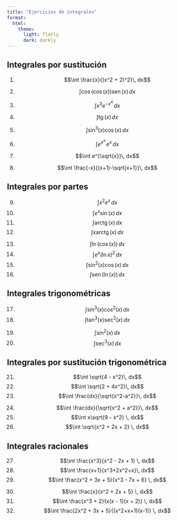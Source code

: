 ```yaml
---
title: "Ejercicios de integrales"
format: 
  html:
    theme:
      light: flatly
      dark: darkly
---
```


## Integrales por sustitución
:::: {layout="[0.5, 0.5]"}

:::{#firstcol}
1. $$\int \frac{x}{(x^2 + 2)^2}\, dx$$

1. $$\int \cos(\cos(x))\operatorname{sen}(x)\, dx$$

1. $$\int x^3 e^{-x^4}\, dx$$

1. $$\int \operatorname{tg}(x)\, dx $$
:::

:::{#secondcol}
5. $$\int \sin^3(x) \cos(x)\, dx$$

1. $$\int e^{e^x}\, e^x\, dx$$

1. $$\int e^{\sqrt{x}}\, dx$$

1. $$\int \frac{-x}{(x+1)-\sqrt{x+1}}\, dx$$
:::

::::

## Integrales por partes
:::: {layout="[0.5, 0.5]"}

:::{#firstcol}
9. $$\int x^2e^x\, dx$$
1. $$\int e^x\sin(x)\, dx$$
1. $$\int \operatorname{arctg}(x)\, dx$$
1. $$\int x\operatorname{arctg}(x)\, dx$$

:::

:::{#secondcol}

13.  $$\int \ln(\cos(x))\, dx$$
1. $$\int e^x (\ln x)^2 \, dx$$
1. $$\int \sin^2(x) \cos(x) \, dx$$
1. $$\int \operatorname{sen}(\ln(x))\, dx$$ 
:::

::::

## Integrales trigonométricas

:::: {layout="[0.5, 0.5]"}

:::{#firstcol}
17. $$\int \sin^3(x) \cos^2(x)\, dx$$
1. $$\int \tan^3(x) \sec^2(x) \, dx$$
:::

:::{#secondcol}
19. $$\int \sin^2(x) \, dx$$
1. $$\int \sec^3(x) \, dx$$
:::

::::



## Integrales por sustitución trigonométrica

:::: {layout="[0.5, 0.5]"}

:::{#firstcol}
21. $$\int \sqrt{4 - x^2}\, dx$$
1. $$\int \sqrt{2 + 4x^2}\, dx$$
1. $$\int \frac{dx}{\sqrt{x^2-a^2}}\, dx$$
:::

:::{#secondcol}
24.  $$\int \frac{dx}{\sqrt{x^2 + a^2}}\, dx$$
1. $$\int x\sqrt{9 - x^2} \, dx$$
1. $$\int \sqrt{x^2 + 2x + 2} \, dx$$
:::

::::



## Integrales racionales

:::: {layout="[0.5, 0.5]"}

:::{#firstcol}
27. $$\int \frac{x^3}{x^2 - 2x + 1} \, dx$$
1. $$\int \frac{x+1}{x^3+2x^2+x}\, dx$$ 
1. $$\int \frac{x^2 + 3x + 5}{x^3 - 7x + 6} \, dx$$
:::

:::{#secondcol}
30.  $$\int \frac{x}{x^2 + 2x + 5} \, dx$$
21.  $$\int \frac{x^3 + 2}{x(x - 1)(x + 2)} \, dx$$
22. $$\int \frac{2x^2 + 3x + 5}{(x^2+x+1)(x-1)} \, dx$$
:::

::::